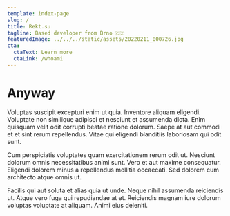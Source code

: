 ```yaml
---
template: index-page
slug: /
title: Rekt.su
tagline: Based developer from Brno 🇨🇿
featuredImage: ../../../static/assets/20220211_000726.jpg
cta:
  ctaText: Learn more
  ctaLink: /whoami
---
```

<div className="mx-auto max-w-3xl">

  # Anyway
  Voluptas suscipit excepturi enim ut quia. Inventore aliquam eligendi. Voluptate non similique adipisci et nesciunt et assumenda dicta. Enim quisquam velit odit corrupti beatae ratione dolorum. Saepe at aut commodi et et sint rerum repellendus. Vitae qui eligendi blanditiis laboriosam qui odit sunt.
  
  Cum perspiciatis voluptates quam exercitationem rerum odit ut. Nesciunt dolorum omnis necessitatibus animi sunt. Vero et aut maxime consequatur. Eligendi dolorem minus a repellendus mollitia occaecati. Sed dolorem cum architecto atque omnis ut.
  
  Facilis qui aut soluta et alias quia ut unde. Neque nihil assumenda reiciendis ut. Atque vero fuga qui repudiandae at et. Reiciendis magnam iure dolorum voluptas voluptate at aliquam. Animi eius deleniti.
</div>

